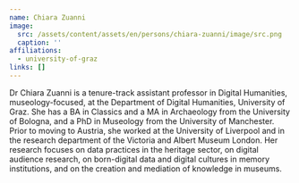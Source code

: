 ```yaml
---
name: Chiara Zuanni
image:
  src: /assets/content/assets/en/persons/chiara-zuanni/image/src.png
  caption: ''
affiliations:
  - university-of-graz
links: []
---
```

Dr Chiara Zuanni is a tenure-track assistant professor in Digital Humanities, museology-focused, at the Department of Digital Humanities, University of Graz. She has a BA in Classics and a MA in Archaeology from the University of Bologna, and a PhD in Museology from the University of Manchester. Prior to moving to Austria, she worked at the University of Liverpool and in the research department of the Victoria and Albert Museum London. Her research focuses on data practices in the heritage sector, on digital audience research, on born-digital data and digital cultures in memory institutions, and on the creation and mediation of knowledge in museums.
